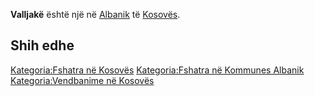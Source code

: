 {{Fshat në 
 | Emri                = Valljakë
 | EmriAlt                = 
 | NAME_SHORT_FORM=      
 | NAME_GENERIC=      
 | NAME_SORT_NAME_RO=      VALLJAKE
 | FULL_NAME_RO = Valljakë
 | FULL_NAME_ND_RO=Valljake
 | SORT_NAME_RG=VALLJAKE
 | FULL_NAME_RG=Valljakë
 | FULL_NAME_ND_RG=Valljake
 | SRP_NAME_SHORT_FORM=      
 | SRP_NAME_GENERIC=      
 | SRP_NAME_SORT_NAME_RO=      
 | SRP_FULL_NAME_RO = 
 | SRP_FULL_NAME_ND_RO=
 | SRP_SORT_NAME_RG=
 | SRP_FULL_NAME_RG=
 | SRP_FULL_NAME_ND_RG=
 | Emri (Rasa dhanore) = 
 | Figura              = 
 | Shteti              = Kosovo
 | Komuna              = Albanik
 | Kodi postar         = 
 | Sipërfaqja          = 

 | Popullsia           = 

 | Regj. i popullsisë  = 
 | Dend. e popullsisë  = 
 | Faqja zyrtare       = 
 <!--- Koordinatat ----> 
 | Gjerësia            = 42.546111
 | Gjatësia            = 20.585
 | Lartësia            = 
}}
'''Valljakë''' është një [[]] në [[Albanik]] të [[Kosovës]].

<!-- == Gjeografia == -->
<!-- == Historia == -->
<!-- == Demografia == -->
== Shih edhe ==
{{Komuna Albanik}}
{{Kosovo-Administrata-Cung}}

[[Kategoria:Fshatra në Kosovës]]
[[Kategoria:Fshatra në Kommunes Albanik]]
[[Kategoria:Vendbanime në Kosovës]]